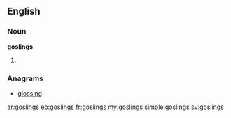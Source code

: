 ==English==

===Noun===
'''goslings'''

# {{plural of|[[gosling]]}}

===Anagrams===
* [[glossing#English|glossing]]

[[ar:goslings]]
[[eo:goslings]]
[[fr:goslings]]
[[my:goslings]]
[[simple:goslings]]
[[sv:goslings]]